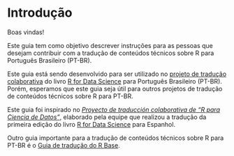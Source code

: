# Introdução

Boas vindas!

Este guia tem como objetivo descrever instruções para as pessoas que desejam contribuir com a tradução de conteúdos técnicos sobre R para Português Brasileiro (PT-BR).

Este guia está sendo desenvolvido para ser utilizado no [projeto de tradução colaborativa](https://github.com/cienciadedatos/pt-r4ds/wiki) do livro [R for Data Science](https://r4ds.had.co.nz/) para Português Brasileiro (PT-BR). Porém, esperamos que este guia seja útil para outros projetos de tradução de conteúdos técnicos sobre R para PT-BR.


Este guia foi inspirado no *[Proyecto de traducción colaborativa de "R para Ciencia de Datos"](https://github.com/cienciadedatos/documentacion-traduccion-r4ds)*, elaborado pela equipe que realizou a tradução da primeira edição do livro [R for Data Science](https://r4ds.had.co.nz/) para Espanhol.

Outro guia importante para a tradução de conteúdos técnicos sobre R para PT-BR é o [Guia de tradução do R Base](https://contributor.r-project.org/translations/Conventions_for_Languages/Brazilian%E2%80%90Portugese-specific-translations.html#glossary).
